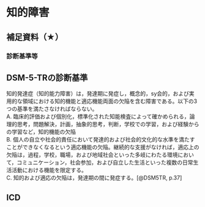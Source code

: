 # 知的障害

## 補足資料（★）

### 診断基準等

::: {.callout-note}
## DSM-5-TRの診断基準

知的発達症（知的能力障害）は，発達期に発症し，概念的，sy会的，および実用的な領域における知的機能と適応機能両面の欠陥を含む障害である。以下の3つの基準を満たさなければならない。  
A. 臨床的評価および個別化，標準化された知能検査によって確かめられる，論理的思考，問題解決，計画，抽象的思考，判断，学校での学習，および経験からの学習など，知的機能の欠陥  
B. 個人の自立や社会的責任において発達的および社会的文化的な水準を満たすことができなくなるという適応機能の欠陥。継続的な支援がなければ，適応上の欠陥は，過程，学校，職場，および地域社会といった多岐にわたる環境において，コミュニケーション，社会参加，および自立した生活といった複数の日常生活活動における機能を限定する。  
C. 知的および適応の欠陥は，発達期の間に発症する。[@DSM5TR, p.37]

:::

::: {.callout-note}
## ICD
:::
